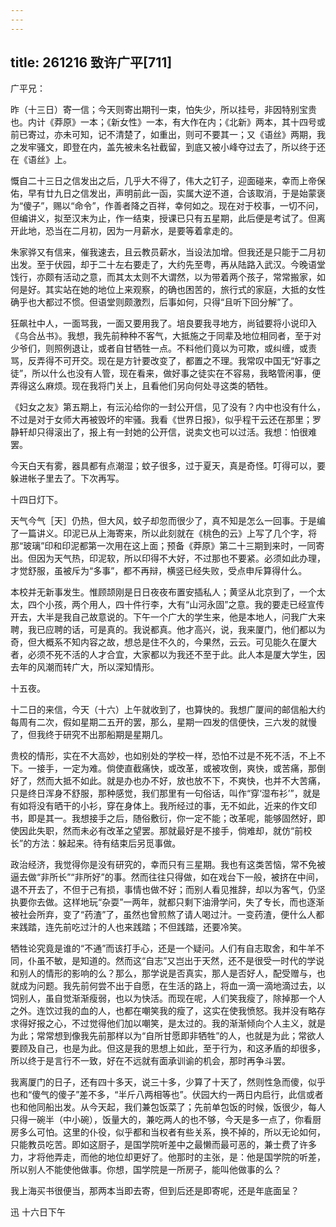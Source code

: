 ```yaml
---
---
---
```

title: 261216 致许广平[711]
---




广平兄：

昨（十三日）寄一信；今天则寄出期刊一束，怕失少，所以挂号，非因特别宝贵也。内计《莽原》一本；《新女性》一本，有大作在内；《北新》两本，其十四号或前已寄过，亦未可知，记不清楚了，如重出，则可不要其一；又《语丝》两期，我之发牢骚文，即登在内，盖先被未名社截留，到底又被小峰夺过去了，所以终于还在《语丝》上。

慨自二十三日之信发出之后，几乎大不得了，伟大之钉子，迎面碰来，幸而上帝保佑，早有廿九日之信发出，声明前此一函，实属大逆不道，合该取消，于是始蒙褒为“傻子”，赐以“命令”，作善者降之百祥，幸何如之。现在对于校事，一切不问，但编讲义，拟至汉末为止，作一结束，授课已只有五星期，此后便是考试了。但离开此地，恐当在二月初，因为一月薪水，是要等着拿走的。

朱家骅又有信来，催我速去，且云教员薪水，当设法加增。但我还是只能于二月初出发。至于伏园，却于二十左右要走了，大约先至粤，再从陆路入武汉。今晚语堂饯行，亦颇有活动之意，而其太太则不大谓然，以为带着两个孩子，常常搬家，如何是好。其实站在她的地位上来观察，的确也困苦的，旅行式的家庭，大抵的女性确乎也大都过不惯。但语堂则颇激烈，后事如何，只得“且听下回分解”了。

狂飙社中人，一面骂我，一面又要用我了。培良要我寻地方，尚钺要将小说印入《乌合丛书》。我想，我先前种种不客气，大抵施之于同辈及地位相同者，至于对少爷们，则照例退让，或者自甘牺牲一点。不料他们竟以为可欺，或纠缠，或责骂，反弄得不可开交。现在是方针要改变了，都置之不理。我常叹中国无“好事之徒”，所以什么也没有人管，现在看来，做好事之徒实在不容易，我略管闲事，便弄得这么麻烦。现在我将门关上，且看他们另向何处寻这类的牺牲。

《妇女之友》第五期上，有沄沁给你的一封公开信，见了没有？内中也没有什么，不过是对于女师大再被毁坏的牢骚。我看《世界日报》，似乎程干云还在那里；罗静轩却只得滚出了，报上有一封她的公开信，说卖文也可以过活。我想：怕很难罢。

今天白天有雾，器具都有点潮湿；蚊子很多，过于夏天，真是奇怪。叮得可以，要躲进帐子里去了。下次再写。

十四日灯下。

天气今气［天］仍热，但大风，蚊子却忽而很少了，真不知是怎么一回事。于是编了一篇讲义。印泥已从上海寄来，所以此刻就在《桃色的云》上写了几个字，将那“玻璃”印和印泥都第一次用在这上面；预备《莽原》第二十三期到来时，一同寄出。但因为天气热，印泥软，所以印得不大好，不过那也不要紧。必须如此办理，才觉舒服，虽被斥为“多事”，都不再辩，横竖已经失败，受点申斥算得什么。

本校并无新事发生。惟顾颉刚是日日夜夜布置安插私人；黄坚从北京到了，一个太太，四个小孩，两个用人，四十件行李，大有“山河永固”之意。我的要走已经宣传开去，大半是我自己故意说的。下午一个广大的学生来，他是本地人，问我广大来聘，我已应聘的话，可是真的。我说都真。他才高兴，说，我来厦门，他们都以为奇，但大概系不知内容之故，想总是住不久的，今果然，云云。可见能久在厦大者，必须不死不活的人才合宜，大家都以为我还不至于此。此人本是厦大学生，因去年的风潮而转广大，所以深知情形。

十五夜。

十二日的来信，今天（十六）上午就收到了，也算快的。我想广厦间的邮信船大约每周有二次，假如星期二五开的罢，那么，星期一四发的信便快，三六发的就慢了，但我终于研究不出那船期是星期几。

贵校的情形，实在不大高妙，也如别处的学校一样，恐怕不过是不死不活，不上不下。一接手，一定为难。倘使直截痛快，或改革，或被攻倒，爽快，或苦痛，那倒好了，然而大抵不如此。就是办也办不好，放也放不下，不爽快，也并不大苦痛，只是终日浑身不舒服，那种感觉，我们那里有一句俗话，叫作“穿‘湿布衫’”，就是有如将没有晒干的小衫，穿在身体上。我所经过的事，无不如此，近来的作文印书，即是其一。我想接手之后，随俗敷衍，你一定不能；改革呢，能够固然好，即使因此失职，然而未必有改革之望罢。那就最好是不接手，倘难却，就仿“前校长”的方法：躲起来。待有结束后另觅事做。

政治经济，我觉得你是没有研究的，幸而只有三星期。我也有这类苦恼，常不免被逼去做“非所长”“非所好”的事。然而往往只得做，如在戏台下一般，被挤在中间，退不开去了，不但于己有损，事情也做不好；而别人看见推辞，却以为客气，仍坚执要你去做。这样地玩“杂耍”一两年，就都只剩下油滑学问，失了专长，而也逐渐被社会所弃，变了“药渣”了，虽然也曾煎熬了请人喝过汁。一变药渣，便什么人都来践踏，连先前吃过汁的人也来践踏；不但践踏，还要冷笑。

牺牲论究竟是谁的“不通”而该打手心，还是一个疑问。人们有自志取舍，和牛羊不同，仆虽不敏，是知道的。然而这“自志”又岂出于天然，还不是很受一时代的学说和别人的情形的影响的么？那么，那学说是否真实，那人是否好人，配受赠与，也就成为问题。我先前何尝不出于自愿，在生活的路上，将血一滴一滴地滴过去，以饲别人，虽自觉渐渐瘦弱，也以为快活。而现在呢，人们笑我瘦了，除掉那一个人之外。连饮过我的血的人，也都在嘲笑我的瘦了，这实在使我愤怒。我并没有略存求得好报之心，不过觉得他们加以嘲笑，是太过的。我的渐渐倾向个人主义，就是为此；常常想到像我先前那样以为“自所甘愿即非牺牲”的人，也就是为此；常欲人要顾及自己，也是为此。但这是我的思想上如此，至于行为，和这矛盾的却很多，所以终于是言行不一致，好在不远就有面承训谕的机会，那时再争斗罢。

我离厦门的日子，还有四十多天，说三十多，少算了十天了，然则性急而傻，似乎也和“傻气的傻子”差不多，“半斤八两相等也”。伏园大约一两日内启行，此信或者也和他同船出发。从今天起，我们兼包饭菜了；先前单包饭的时候，饭很少，每人只得一碗半（中小碗），饭量大的，兼吃两人的也不够，今天是多一点了，你看厨房多么可怕。这里的仆役，似乎都和当权者有些关系，换不掉的，所以无论如何，只能教员吃苦。即如这厨子，是国学院听差中之最懒而最可恶的，兼士费了许多力，才将他弄走，而他的地位却更好了。他那时的主张，是：他是国学院的听差，所以别人不能使他做事。你想，国学院是一所房子，能叫他做事的么？

我上海买书很便当，那两本当即去寄，但到后还是即寄呢，还是年底面呈？

迅 十六日下午